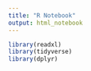 ```yaml
---
title: "R Notebook"
output: html_notebook
---
```


```r
library(readxl)
library(tidyverse)
library(dplyr)
```


```r

```

